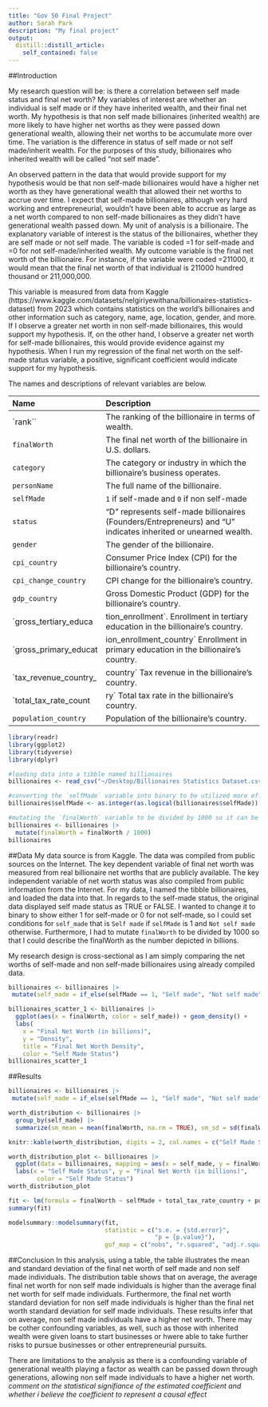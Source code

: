 ```yaml
---
title: "Gov 50 Final Project"
author: Sarah Park
description: "My final project"
output:
  distill::distill_article:
    self_contained: false
---
```

##Introduction

My research question will be: is there a correlation between self made status and final net worth? My variables of interest are whether an individual is self made or if they have inherited wealth, and their final net worth. My hypothesis is that non self made billionaires (inherited wealth) are more likely to have higher net worths as they were passed down generational wealth, allowing their net worths to be accumulate more over time. The variation is the difference in status of self made or not self made/inherit wealth. For the purposes of this study, billionaires who inherited wealth will be called "not self made". 

An observed pattern in the data that would provide support for my hypothesis would be that non self-made billionaires would have a higher net worth as they have generational wealth that allowed their net worths to accrue over time. I expect that self-made billionaires, although very hard working and entrepreneurial, wouldn't have been able to accrue as large as a net worth compared to non self-made billionaires as they didn't have generational wealth passed down. My unit of analysis is a billionaire. The explanatory variable of interest is the status of the billionaires, whether they are self made or not self made. The variable is coded =1 for self-made and =0 for not self-made/inherited wealth. My outcome variable is the final net worth of the billionaire. For instance, if the variable were coded =211000, it would mean that the final net worth of that individual is 211000 hundred thousand or 211,000,000. 

This variable is measured from data from Kaggle (https://www.kaggle.com/datasets/nelgiriyewithana/billionaires-statistics-dataset) from 2023 which contains statistics on the world's billionaires and other information such as category, name, age, location, gender, and more. If I observe a greater net worth in non self-made billionaires, this would support my hypothesis. If, on the other hand, I observe a greater net worth for self-made billionaires, this would provide evidence against my hypothesis. When I run my regression of the final net worth on the self-made status variable, a positive, significant coefficient would indicate support for my hypothesis.

The names and descriptions of relevant variables are below.

Name                 Description
-------------------- -------------------------------------------------------------------------------------
`rank``              The ranking of the billionaire in terms of wealth.
`finalWorth`         The final net worth of the billionaire in U.S. dollars.
`category`           The category or industry in which the billionaire's business operates.
`personName`         The full name of the billionaire.      
`selfMade`               `1` if self-made and `0` if non self-made
`status`              "D" represents self-made billionaires (Founders/Entrepreneurs) and "U" indicates                              inherited or unearned wealth.
`gender`              The gender of the billionaire.
`cpi_country`         Consumer Price Index (CPI) for the billionaire's country.
`cpi_change_country`  CPI change for the billionaire's country.
`gdp_country`         Gross Domestic Product (GDP) for the billionaire's country.
`gross_tertiary_education_enrollment`. Enrollment in tertiary education in the billionaire's country.
`gross_primary_education_enrollment_country` Enrollment in primary education in the billionaire's country.
`tax_revenue_country_country`   Tax revenue in the billionaire's country.
`total_tax_rate_country`    Total tax rate in the billionaire's country.
`population_country`    Population of the billionaire's country.

```r
library(readr)
library(ggplot2)
library(tidyverse)
library(dplyr)

#loading data into a tibble named billionaires
billionaires <- read_csv("~/Desktop/Billionaires Statistics Dataset.csv", show_col_types = FALSE)

#converting the `selfMade` variable into binary to be utilized more efficiently
billionaires$selfMade <- as.integer(as.logical(billionaires$selfMade))

#mutating the `finalWorth` variable to be divided by 1000 so it can be read easily
billionaires <- billionaires |>
  mutate(finalWorth = finalWorth / 1000) 
billionaires

```


##Data
My data source is from Kaggle. The data was compiled from public sources on the Internet. The key dependent variable of final net worth was measured from real billionaire net worths that are publicly available. The key independent variable of net worth status was also compiled from public information from the Internet. For my data, I named the tibble billionaires, and loaded the data into that. In regards to the self-made status, the original data displayed self made status as TRUE or FALSE. I wanted to change it to binary to show either 1 for self-made or 0 for not self-made, so I could set conditions for `self_made` that is `Self made` if `selfMade` is 1 and `Not self made` otherwise. Furthermore, I had to mutate `finalWorth` to be divided by 1000 so that I could describe the finalWorth as the number depicted in billions.

My research design is cross-sectional as I am simply comparing the net worths of self-made and non self-made billionaires using already compiled data. 

```r
billionaires <- billionaires |>
 mutate(self_made = if_else(selfMade == 1, "Self made", "Not self made")) 

billionaires_scatter_1 <- billionaires |>
  ggplot(aes(x = finalWorth, color = self_made)) + geom_density() +
  labs(
    x = "Final Net Worth (in billions)",
    y = "Density",
    title = "Final Net Worth Density",
    color = "Self Made Status")
billionaires_scatter_1
```


##Results
```r
billionaires <- billionaires |>
 mutate(self_made = if_else(selfMade == 1, "Self made", "Not self made")) 

worth_distribution <- billionaires |>
  group_by(self_made) |>
  summarize(sm_mean = mean(finalWorth, na.rm = TRUE), sm_sd = sd(finalWorth, na.rm = TRUE))

knitr::kable(worth_distribution, digits = 2, col.names = c("Self Made Status", "Final Net Worth Mean", "Final Net Worth Standard Deviation"))

worth_distribution_plot <- billionaires |>
  ggplot(data = billionaires, mapping = aes(x = self_made, y = finalWorth, color = self_made)) + geom_boxplot() +
  labs(x = "Self Made Status", y = "Final Net Worth (in billions)",
        color = "Self Made Status")
worth_distribution_plot
```
```r
fit <- lm(formula = finalWorth ~ selfMade + total_tax_rate_country + population_country + cpi_country, data = billionaires)
summary(fit)

modelsummary::modelsummary(fit,
                           statistic = c("s.e. = {std.error}",
                                         "p = {p.value}"),
                           gof_map = c("nobs", "r.squared", "adj.r.squared"))
```

##Conclusion
In this analysis, using a table, the table illustrates the mean and standard deviation of the final net worth of self made and non self made individuals. The distribution table shows that on average, the average final net worth for non self made individuals is higher than the average final net worth for self made individuals. Furthermore, the final net worth standard deviation for non self made individuals is higher than the final net worth standard deviation for self made individuals. These results infer that on average, non self made individuals have a higher net worth. There may be cother confounding variables, as well, such as those with inherited wealth were given loans to start businesses or hwere able to take further risks to pursue businesses or other entrepreneurial pursuits.

There are limitations to the analysis as there is a confounding variable of generational wealth playing a factor as wealth can be passed down through generations, allowing non self made individuals to have a higher net worth. 
*comment on the statistical signifiance of the estimated coefficient and whether i believe the coefficient to represent a causal effect*
